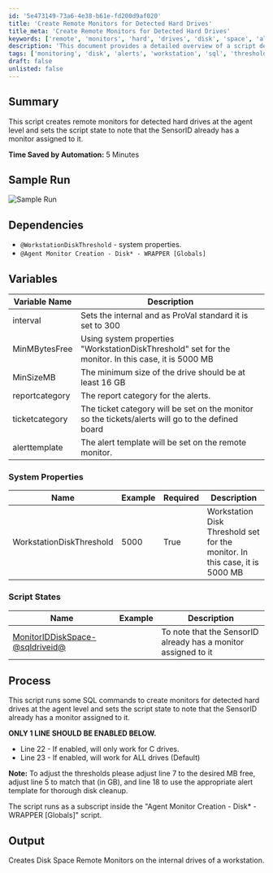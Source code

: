 ```yaml
---
id: '5e473149-73a6-4e38-b61e-fd200d9af020'
title: 'Create Remote Monitors for Detected Hard Drives'
title_meta: 'Create Remote Monitors for Detected Hard Drives'
keywords: ['remote', 'monitors', 'hard', 'drives', 'disk', 'space', 'alerts']
description: 'This document provides a detailed overview of a script designed to create remote monitors for detected hard drives at the agent level. It outlines the dependencies, variables, system properties, and the process involved in setting up disk space monitoring, including the time saved by automation and sample run images.'
tags: ['monitoring', 'disk', 'alerts', 'workstation', 'sql', 'threshold']
draft: false
unlisted: false
---
```

## Summary

This script creates remote monitors for detected hard drives at the agent level and sets the script state to note that the SensorID already has a monitor assigned to it.

**Time Saved by Automation:** 5 Minutes

## Sample Run

![Sample Run](../../../static/img/Agent-Monitor-Creation---Disk-Workstations-5-GB/image_1.png)

## Dependencies

- `@WorkstationDiskThreshold` - system properties.
- `@Agent Monitor Creation - Disk* - WRAPPER [Globals]`

## Variables

| Variable Name   | Description                                                                                   |
|------------------|-----------------------------------------------------------------------------------------------|
| interval         | Sets the internal and as ProVal standard it is set to 300                                    |
| MinMBytesFree    | Using system properties "WorkstationDiskThreshold" set for the monitor. In this case, it is 5000 MB |
| MinSizeMB        | The minimum size of the drive should be at least 16 GB                                       |
| reportcategory    | The report category for the alerts.                                                          |
| ticketcategory    | The ticket category will be set on the monitor so the tickets/alerts will go to the defined board |
| alerttemplate     | The alert template will be set on the remote monitor.                                        |

### System Properties

| Name                     | Example | Required | Description                                                                       |
|--------------------------|---------|----------|-----------------------------------------------------------------------------------|
| WorkstationDiskThreshold  | 5000    | True     | Workstation Disk Threshold set for the monitor. In this case, it is 5000 MB      |

### Script States

| Name                                                                 | Example | Description                                           |
|----------------------------------------------------------------------|---------|-------------------------------------------------------|
| [MonitorIDDiskSpace-@sqldriveid@](https://proval.itglue.com/5078775/docs/MonitorIDDiskSpace-@sqldriveid@) |         | To note that the SensorID already has a monitor assigned to it |

## Process

This script runs some SQL commands to create monitors for detected hard drives at the agent level and sets the script state to note that the SensorID already has a monitor assigned to it. 

**ONLY 1 LINE SHOULD BE ENABLED BELOW.**
- Line 22 - If enabled, will only work for C drives.
- Line 23 - If enabled, will work for ALL drives (Default)

**Note:** To adjust the thresholds please adjust line 7 to the desired MB free, adjust line 5 to match that (in GB), and line 18 to use the appropriate alert template for thorough disk cleanup.

The script runs as a subscript inside the "Agent Monitor Creation - Disk* - WRAPPER [Globals]" script.

## Output

Creates Disk Space Remote Monitors on the internal drives of a workstation.











